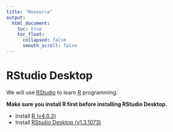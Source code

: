 ---
title: "Resource"
output:
  html_document:
    toc: true
    toc_float:
      collapsed: false
      smooth_scroll: false
---

# RStudio Desktop
We will use [RStudio](https://rstudio.com/) to learn [R](https://www.r-project.org/) programming.  

**Make sure you install R first before installing RStudio Desktop.**

* Install [R (v4.0.2)](https://mirrors.tongji.edu.cn/CRAN/) 
* Install [RStudio Desktop (v1.3.1073)](https://rstudio.com/products/rstudio/download/)

